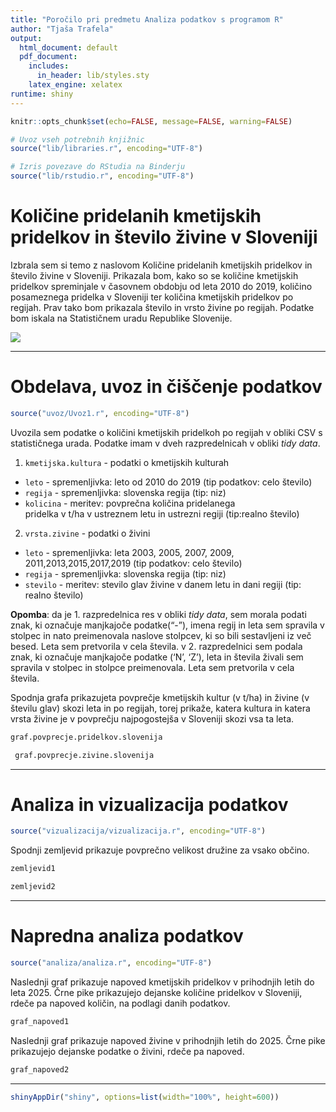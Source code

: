 ```yaml
---
title: "Poročilo pri predmetu Analiza podatkov s programom R"
author: "Tjaša Trafela"
output:
  html_document: default
  pdf_document:
    includes:
      in_header: lib/styles.sty
    latex_engine: xelatex
runtime: shiny
---
```


```r
knitr::opts_chunk$set(echo=FALSE, message=FALSE, warning=FALSE)

# Uvoz vseh potrebnih knjižnic
source("lib/libraries.r", encoding="UTF-8")
```

```r
# Izris povezave do RStudia na Binderju
source("lib/rstudio.r", encoding="UTF-8")
```

# Količine pridelanih kmetijskih pridelkov in število živine v Sloveniji

Izbrala sem si temo z naslovom Količine pridelanih kmetijskih pridelkov in število živine v Sloveniji. Prikazala bom, kako so se količine kmetijskih pridelkov spreminjale v časovnem obdobju od leta 2010 do 2019, količino posameznega pridelka v Sloveniji ter količina kmetijskih pridelkov po regijah. Prav tako bom prikazala število in vrsto živine po regijah. Podatke bom iskala na Statističnem uradu Republike Slovenije.

![](slike/grb.png)

***

# Obdelava, uvoz in čiščenje podatkov

```r
source("uvoz/Uvoz1.r", encoding="UTF-8")
```

Uvozila sem podatke o količini kmetijskih pridelkoh po regijah v obliki CSV s statističnega urada.
Podatke imam v dveh razpredelnicah v obliki *tidy data*.

1. `kmetijska.kultura` - podatki o kmetijskih kulturah
  - `leto` - spremenljivka: leto od 2010 do 2019 (tip podatkov: 
                celo število)
  - `regija` - spremenljivka: slovenska regija (tip: niz)
  - `kolicina` - meritev: povprečna količina pridelanega  
        pridelka v t/ha v ustreznem letu in ustrezni regiji
          (tip:realno število)
  
2. `vrsta.zivine` - podatki o živini
  - `leto` - spremenljivka: leta  2003, 2005, 2007, 2009,
        2011,2013,2015,2017,2019  (tip podatkov: celo število)
  - `regija` - spremenljivka: slovenska regija (tip: niz)
  - `stevilo` - meritev: stevilo  glav živine v danem letu in
        dani regiji   (tip: realno število)



**Opomba**:  da je 1. razpredelnica res v obliki *tidy data*, sem morala podati znak, ki označuje manjkajoče podatke("-"), imena regij in leta sem spravila v stolpec in nato preimenovala naslove stolpcev, ki so bili sestavljeni iz več besed. Leta sem pretvorila v cela števila.
v 2. razpredelnici sem podala znak, ki označuje manjkajoče podatke ('N', 'Z'), leta in števila živali sem spravila v stolpec in stolpce preimenovala. Leta sem pretvorila v cela števila.



Spodnja grafa prikazujeta povprečje kmetijskih kultur (v t/ha) in živine (v številu glav) skozi leta in po regijah, torej prikaže, katera kultura in katera vrsta živine je v povprečju najpogostejša v Sloveniji skozi vsa ta leta. 


```r
graf.povprecje.pridelkov.slovenija 
```

```r
 graf.povprecje.zivine.slovenija
```


***

# Analiza in vizualizacija podatkov

```r
source("vizualizacija/vizualizacija.r", encoding="UTF-8")
```

Spodnji zemljevid prikazuje povprečno velikost družine za vsako občino.

```r
zemljevid1
```

```r
zemljevid2

```

***

# Napredna analiza podatkov

```r
source("analiza/analiza.r", encoding="UTF-8")
```
Naslednji graf prikazuje napoved kmetijskih pridelkov v prihodnjih letih do leta 2025. Črne pike prikazujejo dejanske količine pridelkov v Sloveniji, rdeče pa napoved količin, na podlagi danih podatkov.
```r
graf_napoved1
```
Naslednji graf prikazuje napoved živine v prihodnjih letih do 2025. Črne pike prikazujejo dejanske podatke o živini, rdeče pa napoved.
```r
graf_napoved2
```



***

```r
shinyAppDir("shiny", options=list(width="100%", height=600))
```
